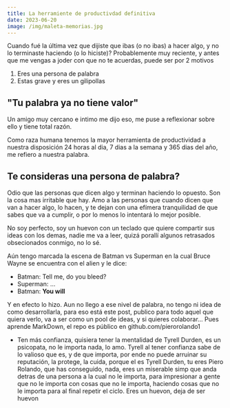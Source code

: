 ```yaml
---
title: La herramiente de productivdad definitiva
date: 2023-06-20
image: /img/maleta-memorias.jpg
---
```


Cuando fué la última vez que dijiste que ibas (o no ibas) a hacer algo, y no lo terminaste haciendo (o lo hiciste)?
Probablemente muy reciente, y antes que me vengas a joder con que no te acuerdas, puede ser por 2 motivos
1. Eres una persona de palabra
2. Estas grave y eres un gilipollas

## "Tu palabra ya no tiene valor"
Un amigo muy cercano e intimo me dijo eso, me puse a reflexionar sobre ello y tiene total razón.

Como raza humana tenemos la mayor herramienta de productividad a nuestra disposición 24 horas al dia, 7 dias a la semana y 365 dias del año, me refiero a nuestra palabra.

## Te consideras una persona de palabra?
Odio que las personas que dicen algo y terminan haciendo lo opuesto. Son la cosa mas irritable que hay.
Amo a las personas que cuando dicen que van a hacer algo, lo hacen, y te dejan con una efímera tranquilidad de que sabes que va a cumplir, o por lo menos lo intentará lo mejor posible.

No soy perfecto, soy un huevon con un teclado que quiere compartir sus ideas con los demas, nadie me va a leer, quizá porallí algunos retrasados obsecionados conmigo, no lo sé.

Aún tengo marcada la escena de Batman vs Superman en la cual Bruce Wayne se encuentra con el alien y le dice:
- Batman: Tell me, do you bleed?
- Superman: ...
- Batman: **You will**

Y en efecto lo hizo. Aun no llego a ese nivel de palabra, no tengo ni idea de como desarrollarla, para eso está este post, publico para todo aquel que quiera verlo, va a ser como un pool de ideas, y si quieres colaborar... Pues aprende MarkDown, el repo es público en github.com/pierorolando1

- Ten más confianza, quisiera tener la mentalidad de Tyrell Durden, es un psicopata, no le importa nada, lo amo. Tyrell al tener confianza sabe de lo valioso que es, y de que importa, por ende no puede arruinar su reputación, la protege, la cuida, porque el es Tyrell Durden, tu eres Piero Rolando, que has conseguido, nada, eres un miserable simp que anda detras de una persona a la cual no le importa, para impresionar a gente que no le importa con cosas que no le importa, haciendo cosas que no le importa para al final repetir el ciclo. Eres un huevon, deja de ser huevon
